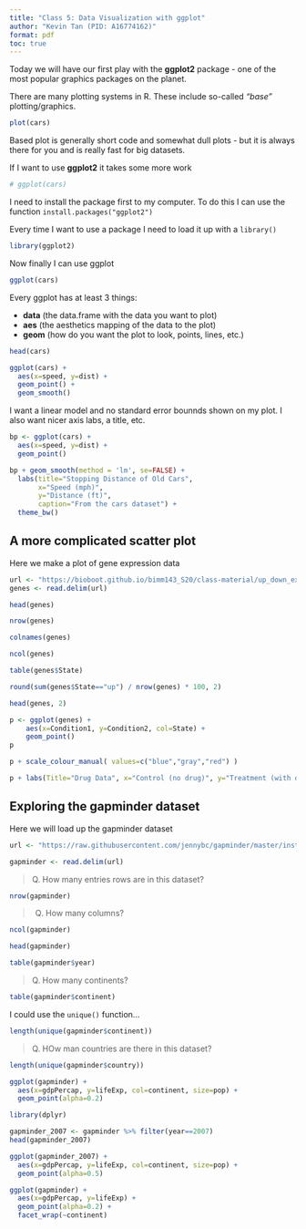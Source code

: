 ```yaml
---
title: "Class 5: Data Visualization with ggplot"
author: "Kevin Tan (PID: A16774162)"
format: pdf
toc: true
---
```


Today we will have our first play with the **ggplot2** package - one of the most popular graphics packages on the planet. 

There are many plotting systems in R. These include so-called *"base"* plotting/graphics. 

```r
plot(cars)
```

Based plot is generally short code and somewhat dull plots - but it is always there for you and is really fast for big datasets.


If I want to use **ggplot2** it takes some more work

```r
# ggplot(cars)
```

I need to install the package first to my computer. To do this I can use the function `install.packages("ggplot2")`

Every time I want to use a package I need to load it up with a `library()`

```r
library(ggplot2)
```


Now finally I can use ggplot 
```r
ggplot(cars)
```



Every ggplot has at least 3 things: 

- **data** (the data.frame with the data you want to plot)
- **aes** (the aesthetics mapping of the data to the plot)
- **geom** (how do you want the plot to look, points, lines, etc.)

```r
head(cars)
```

```r
ggplot(cars) + 
  aes(x=speed, y=dist) + 
  geom_point() + 
  geom_smooth()
```


I want a linear model and no standard error bounnds shown on my plot. I also want nicer axis labs, a title, etc.

```r
bp <- ggplot(cars) + 
  aes(x=speed, y=dist) + 
  geom_point()
```


```r
bp + geom_smooth(method = 'lm', se=FALSE) + 
  labs(title="Stopping Distance of Old Cars",
       x="Speed (mph)", 
       y="Distance (ft)",
       caption="From the cars dataset") + 
  theme_bw()
```


## A more complicated scatter plot

Here we make a plot of gene expression data

```r
url <- "https://bioboot.github.io/bimm143_S20/class-material/up_down_expression.txt"
genes <- read.delim(url)
```

```r
head(genes)
```
```r
nrow(genes)
```
```r
colnames(genes)
```
```r
ncol(genes)
```
```r
table(genes$State)
```
```r
round(sum(genes$State=="up") / nrow(genes) * 100, 2)
```

```r
head(genes, 2)
```

```r
p <- ggplot(genes) + 
    aes(x=Condition1, y=Condition2, col=State) +
    geom_point()
p
```

```r
p + scale_colour_manual( values=c("blue","gray","red") )
```

```r
p + labs(Title="Drug Data", x="Control (no drug)", y="Treatment (with drug)")
```

## Exploring the gapminder dataset 

Here we will load up the gapminder dataset 

```r
url <- "https://raw.githubusercontent.com/jennybc/gapminder/master/inst/extdata/gapminder.tsv"

gapminder <- read.delim(url)
```

> Q. How many entries rows are in this dataset?

```r
nrow(gapminder)
```

> Q.  How many columns?

```r
ncol(gapminder)
```

```r
head(gapminder)
```

```r
table(gapminder$year)
```

>Q. How many continents? 

```r
table(gapminder$continent)
```
I could use the `unique()` function...

```r
length(unique(gapminder$continent))
```

>Q. HOw man countries are there in this dataset?

```r
length(unique(gapminder$country))
```

```r
ggplot(gapminder) +
  aes(x=gdpPercap, y=lifeExp, col=continent, size=pop) +
  geom_point(alpha=0.2)
```


```r
library(dplyr)

gapminder_2007 <- gapminder %>% filter(year==2007)
head(gapminder_2007)
```


```r
ggplot(gapminder_2007) +
  aes(x=gdpPercap, y=lifeExp, col=continent, size=pop) +
  geom_point(alpha=0.5)
```

```r
ggplot(gapminder) +
  aes(x=gdpPercap, y=lifeExp) +
  geom_point(alpha=0.2) +
  facet_wrap(~continent)
```


